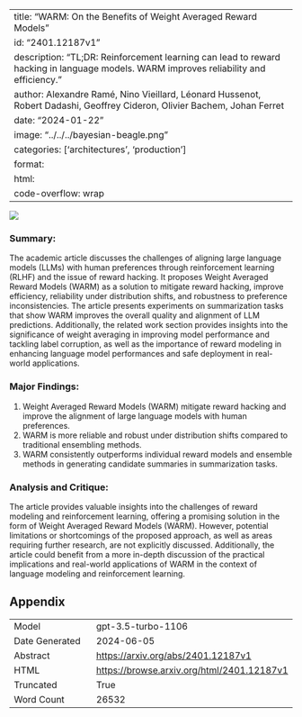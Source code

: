
---
title: "WARM: On the Benefits of Weight Averaged Reward Models"
id: "2401.12187v1"
description: "TL;DR: Reinforcement learning can lead to reward hacking in language models. WARM improves reliability and efficiency."
author: Alexandre Ramé, Nino Vieillard, Léonard Hussenot, Robert Dadashi, Geoffrey Cideron, Olivier Bachem, Johan Ferret
date: "2024-01-22"
image: "../../../bayesian-beagle.png"
categories: ['architectures', 'production']
format:
  html:
    code-overflow: wrap
---

![](../../../bayesian-beagle.png)

### Summary:

The academic article discusses the challenges of aligning large language models (LLMs) with human preferences through reinforcement learning (RLHF) and the issue of reward hacking. It proposes Weight Averaged Reward Models (WARM) as a solution to mitigate reward hacking, improve efficiency, reliability under distribution shifts, and robustness to preference inconsistencies. The article presents experiments on summarization tasks that show WARM improves the overall quality and alignment of LLM predictions. Additionally, the related work section provides insights into the significance of weight averaging in improving model performance and tackling label corruption, as well as the importance of reward modeling in enhancing language model performances and safe deployment in real-world applications.

### Major Findings:
1. Weight Averaged Reward Models (WARM) mitigate reward hacking and improve the alignment of large language models with human preferences.
2. WARM is more reliable and robust under distribution shifts compared to traditional ensembling methods.
3. WARM consistently outperforms individual reward models and ensemble methods in generating candidate summaries in summarization tasks.

### Analysis and Critique:
The article provides valuable insights into the challenges of reward modeling and reinforcement learning, offering a promising solution in the form of Weight Averaged Reward Models (WARM). However, potential limitations or shortcomings of the proposed approach, as well as areas requiring further research, are not explicitly discussed. Additionally, the article could benefit from a more in-depth discussion of the practical implications and real-world applications of WARM in the context of language modeling and reinforcement learning.

## Appendix

|          |          |
|----------|----------|
| Model     | gpt-3.5-turbo-1106       |
| Date Generated     | 2024-06-05       |
| Abstract | [https://arxiv.org/abs/2401.12187v1](https://arxiv.org/abs/2401.12187v1)        |
| HTML     | [https://browse.arxiv.org/html/2401.12187v1](https://browse.arxiv.org/html/2401.12187v1)       |
| Truncated       | True       |
| Word Count       | 26532       |